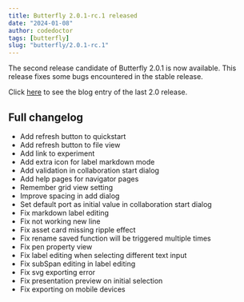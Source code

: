 ```yaml
---
title: Butterfly 2.0.1-rc.1 released
date: "2024-01-08"
author: codedoctor
tags: [butterfly]
slug: "butterfly/2.0.1-rc.1"
---
```


The second release candidate of Butterfly 2.0.1 is now available. This release fixes some bugs encountered in the stable release.

Click [here](/butterfly/2.0) to see the blog entry of the last 2.0 release.

## Full changelog

* Add refresh button to quickstart
* Add refresh button to file view
* Add link to experiment
* Add extra icon for label markdown mode
* Add validation in collaboration start dialog
* Add help pages for navigator pages
* Remember grid view setting
* Improve spacing in add dialog
* Set default port as initial value in collaboration start dialog
* Fix markdown label editing
* Fix not working new line
* Fix asset card missing ripple effect
* Fix rename saved function will be triggered multiple times
* Fix pen property view
* Fix label editing when selecting different text input
* Fix subSpan editing in label editing
* Fix svg exporting error
* Fix presentation preview on initial selection
* Fix exporting on mobile devices
